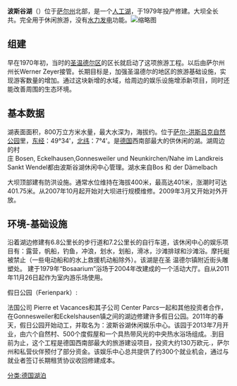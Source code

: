 '''波斯谷湖'''（{{lang-de|Bostalsee}}）位于[[萨尔州|萨尔州]]北部，是一个[[人工湖|人工湖]]，于1979年投产修建。大坝全长共{{convert|500|m|ft}}。完全用于休闲旅游，没有[[水力发电|水力发电]]功能。[[File:Luftbild_Bostalsee_09.JPG|缩略图]]

==组建==
早在1970年初，当时的[[圣温德尔区|圣温德尔区]]的区长就启动了这项旅游工程。以后由萨尔州州长Werner Zeyer接管。长期目标是，加强圣温德尔的地区的旅游基础设施，实现游客数量的增加。通过这块新增的水域，给周边的娱乐设施增添新项目，同时还能改善周围的生态环境。

==基本数据==
湖表面面积{{convert|1.2|m2|ft2}}，800万立方米水量，最大水深为{{convert|18|m|ft}}，海拔约{{convert|400|m|ft}}。位于[[萨尔-洪斯吕克自然公园|萨尔-洪斯吕克自然公园]]里，[[东经|东经]]：49°34'，[[北纬|北纬]]：7°4'。是[[德国|德国]]西南部最大的供休闲的湖。湖周边的村庄 Bosen, Eckelhausen,Gonnesweiler und Neunkirchen/Nahe im Landkreis Sankt Wendel都由波斯谷湖休闲中心管理。湖水来自Bos 和 der Dämelbach

大坝顶部建有防洪设施。通常水位维持在海拔400米，最高达401米，涨潮时可达401.75米。从2007年10月起开始对大坝进行规模维修。2009年3月又开始对外开放。

==环境-基础设施==
沿着湖边修建有6.8公里长的步行道和7.2公里长的自行车道，该休闲中心的娱乐项目有：露营，帆船，钓鱼，冲浪，划水，划船，滑冰，沙滩排球和沙滩浴。摩托艇被禁止（一些电动船和的水上救援机动船除外）。该湖是在圣 温德尔镇附近街头雕塑处。
建于1979年“Bosaarium”浴场于2004年改建成的一个活动大厅。自从2011年11月26日起作为室内游乐场使用。

假日公园（Ferienpark）:

法国公司 Pierre et Vacances和其子公司 Center Parcs一起和其他投资者合作，在Gonnesweiler和Eckelshausen镇之间的湖边修建许多假日公园。2011年的春天，假日公园开始动工，并取名为：波斯谷湖休闲娱乐中心。该园于2013年7月开业，由六个自然村、500个度假屋和一个具热带风光的中央热水浴场组成。.到目前为止，这个工程是德国西南部最大的旅游建设项目，投资大约130万欧元.，萨尔州和私营伙伴预付了部分资金。该娱乐中心总共提供了约300个就业机会，通过与就业者签订长期租赁协议收回修建成本。

[[分类:德国湖泊|分类:德国湖泊]]